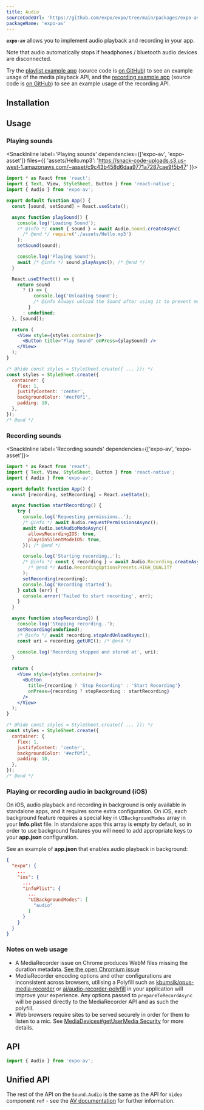 ```yaml
---
title: Audio
sourceCodeUrl: 'https://github.com/expo/expo/tree/main/packages/expo-av'
packageName: 'expo-av'
---
```



**`expo-av`** allows you to implement audio playback and recording in your app.

Note that audio automatically stops if headphones / bluetooth audio devices are disconnected.

Try the [playlist example app](https://expo.dev/@documentation/playlist-example) (source code is [on GitHub](https://github.com/expo/playlist-example)) to see an example usage of the media playback API, and the [recording example app](https://expo.dev/@documentation/record) (source code is [on GitHub](https://github.com/expo/audio-recording-example)) to see an example usage of the recording API.

<PlatformsSection android emulator ios simulator web />

## Installation

<APIInstallSection />

## Usage

### Playing sounds

<SnackInline
label='Playing sounds'
dependencies={['expo-av', 'expo-asset']}
files={{
    'assets/Hello.mp3': 'https://snack-code-uploads.s3.us-west-1.amazonaws.com/~asset/c9c43b458d6daa9771a7287cae9f5b47'
  }}>

```jsx
import * as React from 'react';
import { Text, View, StyleSheet, Button } from 'react-native';
import { Audio } from 'expo-av';

export default function App() {
  const [sound, setSound] = React.useState();

  async function playSound() {
    console.log('Loading Sound');
    /* @info */ const { sound } = await Audio.Sound.createAsync(
      /* @end */ require('./assets/Hello.mp3')
    );
    setSound(sound);

    console.log('Playing Sound');
    await /* @info */ sound.playAsync(); /* @end */
  }

  React.useEffect(() => {
    return sound
      ? () => {
          console.log('Unloading Sound');
          /* @info Always unload the Sound after using it to prevent memory leaks.*/ sound.unloadAsync(); /* @end */
        }
      : undefined;
  }, [sound]);

  return (
    <View style={styles.container}>
      <Button title="Play Sound" onPress={playSound} />
    </View>
  );
}

/* @hide const styles = StyleSheet.create({ ... }); */
const styles = StyleSheet.create({
  container: {
    flex: 1,
    justifyContent: 'center',
    backgroundColor: '#ecf0f1',
    padding: 10,
  },
});
/* @end */
```

</SnackInline>

### Recording sounds

<SnackInline label='Recording sounds' dependencies={['expo-av', 'expo-asset']}>

```jsx
import * as React from 'react';
import { Text, View, StyleSheet, Button } from 'react-native';
import { Audio } from 'expo-av';

export default function App() {
  const [recording, setRecording] = React.useState();

  async function startRecording() {
    try {
      console.log('Requesting permissions..');
      /* @info */ await Audio.requestPermissionsAsync();
      await Audio.setAudioModeAsync({
        allowsRecordingIOS: true,
        playsInSilentModeIOS: true,
      }); /* @end */

      console.log('Starting recording..');
      /* @info */ const { recording } = await Audio.Recording.createAsync(
        /* @end */ Audio.RecordingOptionsPresets.HIGH_QUALITY
      );
      setRecording(recording);
      console.log('Recording started');
    } catch (err) {
      console.error('Failed to start recording', err);
    }
  }

  async function stopRecording() {
    console.log('Stopping recording..');
    setRecording(undefined);
    /* @info */ await recording.stopAndUnloadAsync();
    const uri = recording.getURI(); /* @end */

    console.log('Recording stopped and stored at', uri);
  }

  return (
    <View style={styles.container}>
      <Button
        title={recording ? 'Stop Recording' : 'Start Recording'}
        onPress={recording ? stopRecording : startRecording}
      />
    </View>
  );
}

/* @hide const styles = StyleSheet.create({ ... }); */
const styles = StyleSheet.create({
  container: {
    flex: 1,
    justifyContent: 'center',
    backgroundColor: '#ecf0f1',
    padding: 10,
  },
});
/* @end */
```

</SnackInline>

### Playing or recording audio in background (iOS)

On iOS, audio playback and recording in background is only available in standalone apps, and it requires some extra configuration. 
On iOS, each background feature requires a special key in `UIBackgroundModes` array in your **Info.plist** file. 
In standalone apps this array is empty by default, so in order to use background features you will need to add appropriate keys to your **app.json** configuration.

See an example of **app.json** that enables audio playback in background:

```json
{
  "expo": {
    ...
    "ios": {
      ...
      "infoPlist": {
        ...
        "UIBackgroundModes": [
          "audio"
        ]
      }
    }
  }
}
```

### Notes on web usage 

- A MediaRecorder issue on Chrome produces WebM files missing the duration metadata. [See the open Chromium issue](https://bugs.chromium.org/p/chromium/issues/detail?id=642012)
- MediaRecorder encoding options and other configurations are inconsistent across browsers, utilising a Polyfill such as [kbumsik/opus-media-recorder](https://github.com/kbumsik/opus-media-recorder)
  or [ai/audio-recorder-polyfill](https://github.com/ai/audio-recorder-polyfill) in your application will improve your experience. 
  Any options passed to `prepareToRecordAsync` will be passed directly to the MediaRecorder API and as such the polyfill.
- Web browsers require sites to be served securely in order for them to listen to a mic. 
  See [MediaDevices#getUserMedia Security](https://developer.mozilla.org/en-US/docs/Web/API/MediaDevices/getUserMedia#security) for more details.

## API

```js
import { Audio } from 'expo-av';
```

<APISection packageName="expo-audio" apiName="Audio" />

## Unified API

The rest of the API on the `Sound.Audio` is the same as the API for `Video` component `ref` - see the [AV documentation](av/#playback) for further information.
